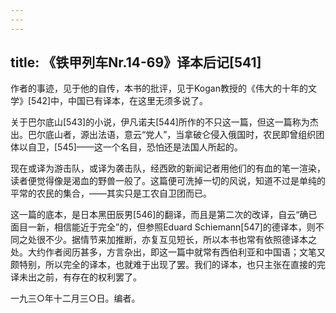 ```yaml
---
---
---
```

title: 《铁甲列车Nr.14-69》译本后记[541]
---




作者的事迹，见于他的自传，本书的批评，见于Kogan教授的《伟大的十年的文学》[542]中，中国已有译本，在这里无须多说了。

关于巴尔底山[543]的小说，伊凡诺夫[544]所作的不只这一篇，但这一篇称为杰出。巴尔底山者，源出法语，意云“党人”，当拿破仑侵入俄国时，农民即曾组织团体以自卫，[545]——这一个名目，恐怕还是法国人所起的。

现在或译为游击队，或译为袭击队，经西欧的新闻记者用他们的有血的笔一渲染，读者便觉得像是渴血的野兽一般了。这篇便可洗掉一切的风说，知道不过是单纯的平常的农民的集合，——其实只是工农自卫团而已。

这一篇的底本，是日本黑田辰男[546]的翻译，而且是第二次的改译，自云“确已面目一新，相信能近于完全”的，但参照Eduard Schiemann[547]的德译本，则不同之处很不少。据情节来加推断，亦复互见短长，所以本书也常有依照德译本之处。大约作者阅历甚多，方言杂出，即这一篇中就常有西伯利亚和中国语；文笔又颇特别，所以完全的译本，也就难于出现了罢。我们的译本，也只主张在直接的完译未出之前，有存在的权利罢了。

一九三○年十二月三○日。编者。